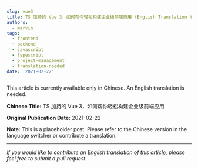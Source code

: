 ```yaml
---
slug: vue3
title: TS 加持的 Vue 3，如何帮你轻松构建企业级前端应用 (English Translation Needed)
authors:
  - marvin
tags:
  - frontend
  - backend
  - javascript
  - typescript
  - project-management
  - translation-needed
date: '2021-02-22'
---
```

This article is currently available only in Chinese. An English translation is needed.

**Chinese Title:** TS 加持的 Vue 3，如何帮你轻松构建企业级前端应用

**Original Publication Date:** 2021-02-22

**Note:** This is a placeholder post. Please refer to the Chinese version in the language switcher or contribute a translation.

---

*If you would like to contribute an English translation of this article, please feel free to submit a pull request.*
